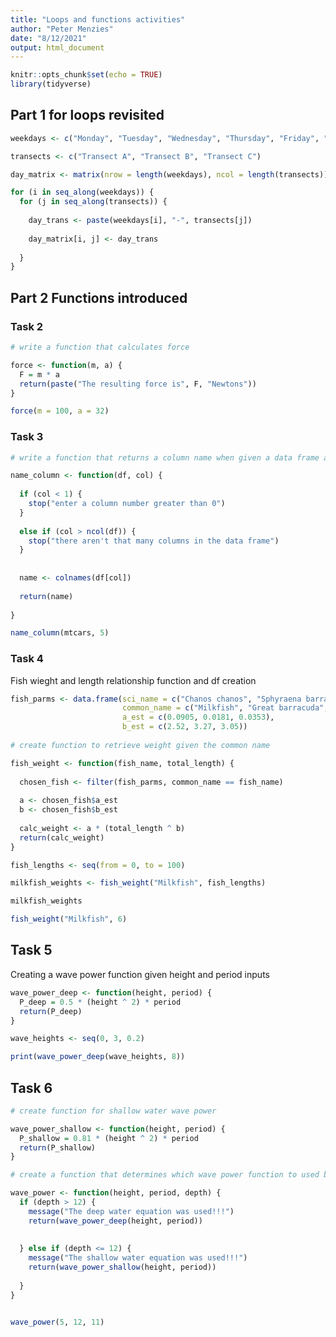 ```yaml
---
title: "Loops and functions activities"
author: "Peter Menzies"
date: "8/12/2021"
output: html_document
---
```


```r
knitr::opts_chunk$set(echo = TRUE)
library(tidyverse)
```

## Part 1 for loops revisited

```r
weekdays <- c("Monday", "Tuesday", "Wednesday", "Thursday", "Friday", "Saturday", "Sunday")

transects <- c("Transect A", "Transect B", "Transect C")

day_matrix <- matrix(nrow = length(weekdays), ncol = length(transects))

for (i in seq_along(weekdays)) {
  for (j in seq_along(transects)) {
    
    day_trans <- paste(weekdays[i], "-", transects[j])
    
    day_matrix[i, j] <- day_trans
    
  }
}


```

## Part 2 Functions introduced

### Task 2

```r
# write a function that calculates force

force <- function(m, a) {
  F = m * a
  return(paste("The resulting force is", F, "Newtons"))
}

force(m = 100, a = 32)

```

### Task 3

```r
# write a function that returns a column name when given a data frame and number

name_column <- function(df, col) {
  
  if (col < 1) {
    stop("enter a column number greater than 0")
  }
  
  else if (col > ncol(df)) {
    stop("there aren't that many columns in the data frame")
  }
    
  
  name <- colnames(df[col])
  
  return(name)
  
}

name_column(mtcars, 5)

```

### Task 4

Fish wieght and length relationship function and df creation

```r
fish_parms <- data.frame(sci_name = c("Chanos chanos", "Sphyraena barracuda", "Caranx ignobilis"),
                         common_name = c("Milkfish", "Great barracuda", "Giant trevally"),
                         a_est = c(0.0905, 0.0181, 0.0353),
                         b_est = c(2.52, 3.27, 3.05))
  
# create function to retrieve weight given the common name

fish_weight <- function(fish_name, total_length) {
  
  chosen_fish <- filter(fish_parms, common_name == fish_name)
  
  a <- chosen_fish$a_est
  b <- chosen_fish$b_est
  
  calc_weight <- a * (total_length ^ b)
  return(calc_weight)
}

fish_lengths <- seq(from = 0, to = 100)

milkfish_weights <- fish_weight("Milkfish", fish_lengths)

milkfish_weights

fish_weight("Milkfish", 6)
```

## Task 5

Creating a wave power function given height and period inputs

```r

wave_power_deep <- function(height, period) {
  P_deep = 0.5 * (height ^ 2) * period
  return(P_deep)
}

wave_heights <- seq(0, 3, 0.2)

print(wave_power_deep(wave_heights, 8))

```

## Task 6

```r
# create function for shallow water wave power

wave_power_shallow <- function(height, period) {
  P_shallow = 0.81 * (height ^ 2) * period
  return(P_shallow)
}

# create a function that determines which wave power function to used based on depth

wave_power <- function(height, period, depth) {
  if (depth > 12) {
    message("The deep water equation was used!!!")
    return(wave_power_deep(height, period))
    
    
  } else if (depth <= 12) {
    message("The shallow water equation was used!!!")
    return(wave_power_shallow(height, period))
    
  }
}


wave_power(5, 12, 11)
```






